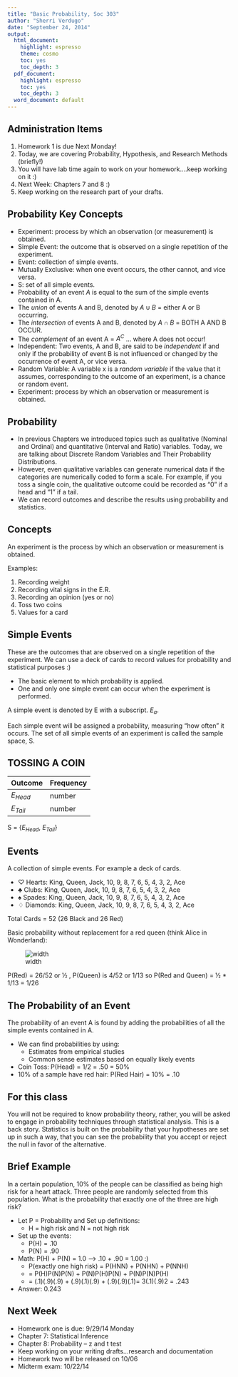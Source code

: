 ```yaml
---
title: "Basic Probability, Soc 303"
author: "Sherri Verdugo"
date: "September 24, 2014"
output:
  html_document:
    highlight: espresso
    theme: cosmo
    toc: yes
    toc_depth: 3
  pdf_document:
    highlight: espresso
    toc: yes
    toc_depth: 3
  word_document: default
---
```


## Administration Items

1. Homework 1 is due Next Monday!
2. Today, we are covering Probability, Hypothesis, and Research Methods (briefly!)
3. You will have lab time again to work on your homework....keep working on it :)
4. Next Week: Chapters 7 and 8 :)
5. Keep working on the research part of your drafts.

## Probability Key Concepts

* Experiment: process by which an observation (or measurement) is obtained.
* Simple Event: the outcome that is observed on a single repetition of the experiment.
* Event: collection of simple events.
* Mutually Exclusive: when one event occurs, the other cannot, and vice versa.
* S: set of all simple events.
* Probability of an event *A* is equal to the sum of the simple events contained in A.
* The *union* of events A and B, denoted by $A \cup B$ = either A or B occurring.
* The *intersection* of events A and B, denoted by $A \cap B$ = BOTH A AND B OCCUR.
* The *complement* of an event A = $A^C$ ... where A does not occur!
* Independent: Two events, A and B, are said to be *independent* if and only if the probability of event B is not influenced or changed by the occurrence of event A, or vice versa.
* Random Variable: A variable x is a *random variable* if the value that it assumes, corresponding to the outcome of an experiment, is a chance or random event.
* Experiment: process by which an observation or measurement is obtained.

## Probability 

* In previous Chapters we introduced topics such as qualitative (Nominal and Ordinal) and quantitative (Interval and Ratio) variables. Today, we are talking about Discrete Random Variables and Their Probability Distributions. 
* However, even qualitative variables can generate numerical data if the categories are numerically coded to form a scale. For example, if you toss a single coin, the qualitative outcome could be recorded as “0” if a head and “1” if a tail.
* We can record outcomes and describe the results using probability and statistics.

## Concepts

An experiment is the process by which an observation or measurement is obtained.

Examples:

1. Recording weight
2. Recording vital signs in the E.R.
3. Recording an opinion (yes or no)
4. Toss two coins
5. Values for a card

## Simple Events

These are the outcomes that are observed on a single repetition of the experiment. We can use a deck of cards to record values for probability and statistical purposes :)

* The basic element to which probability is applied.
* One and only one simple event can occur when the experiment is performed.

A simple event is denoted by E with a subscript. $E_a$.

Each simple event will be assigned a probability, measuring “how often” it occurs. 
The set of all simple events of an experiment is called the  sample space, S.

## TOSSING A COIN

Outcome     | Frequency
------------|----------
$E_{Head}$  | number
$E_{Tail}$  | number

S = {$E_{Head}$, $E_{Tail}$}

## Events

A collection of simple events. For example a deck of cards.

* $\heartsuit$ Hearts: King, Queen, Jack, 10, 9, 8, 7, 6, 5, 4, 3, 2, Ace
* $\clubsuit$ Clubs: King, Queen, Jack, 10, 9, 8, 7, 6, 5, 4, 3, 2, Ace
* $\spadesuit$ Spades: King, Queen, Jack, 10, 9, 8, 7, 6, 5, 4, 3, 2, Ace
* $\diamondsuit$ Diamonds: King, Queen, Jack, 10, 9, 8, 7, 6, 5, 4, 3, 2, Ace

Total Cards = 52 (26 Black and 26 Red)

Basic probability without replacement for a red queen (think Alice in Wonderland):

![width](redqueen.jpeg)

P(Red) = 26/52 or ½ , P(Queen) is 4/52 or 1/13 so P(Red and Queen) = ½ * 1/13 = 1/26

## The Probability of an Event

The probability of an event A is found by adding the probabilities of all the simple events contained in A. 

* We can find probabilities by using:
    * Estimates from empirical studies
    * Common sense estimates based on equally likely events
* Coin Toss: P(Head) = 1/2 = .50 = 50%
* 10% of a sample have red hair: P(Red Hair) = 10% = .10

## For this class 

You will not be required to know probability theory, rather, you will be asked to engage in probability techniques through statistical analysis. This is a back story. Statistics is built on the probability that your hypotheses are set up in such a way, that you can see the probability that you accept or reject the null in favor of the alternative.

## Brief Example
In a certain population, 10% of the people can be classified as being high risk for a heart attack. Three people are randomly selected from this population. What is the probability that exactly one of the three are high risk?

* Let P = Probability and Set up definitions:
    * H = high risk and N = not high risk
* Set up the events:
    * P(H) = .10 
    * P(N) = .90
* Math: P(H) + P(N) = 1.0 --> .10 + .90 = 1.00 :)
    * P(exactly one high risk) = P(HNN) + P(NHN) + P(NNH)
    * = P(H)P(N)P(N) + P(N)P(H)P(N) + P(N)P(N)P(H)
    * = (.1)(.9)(.9) + (.9)(.1)(.9) + (.9)(.9)(.1)= 3(.1)(.9)2 = .243
* Answer: 0.243

## Next Week

* Homework one is due: 9/29/14 Monday
* Chapter 7: Statistical Inference
* Chapter 8: Probability -- z and t test
* Keep working on your writing drafts...research and documentation
* Homework two will be released on 10/06
* Midterm exam: 10/22/14 